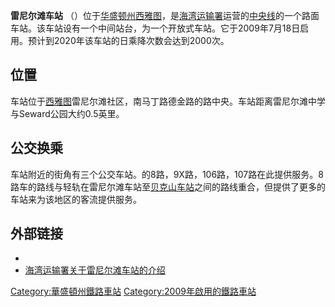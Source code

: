 {{Infobox station 
| name          = 雷尼尔滩
| native_name   = Rainier Beach
| image         = Rainier Beach Station (Sound Transit Central Link).jpg
| image_caption = 位于路面的雷尼尔滩车站
| image_size    = 250px
| address       = [[华盛顿州|华盛顿州]][[西雅图|西雅图]]，南马丁路德金路9132号
| coordinates   = {{coord|47|31|21.4|N|122|16|45.7|W|type:landmark_region:US-WA|display=inline,title}}
| line          = {{Rail color box|system=STLinkLR|line=Central}}
| other         = {{link-en|金县公交|King County Metro}}: 8路，9X路，106路，107路
| structure     = 路面车站
| platform      = 1个[[岛式站台|岛式站台]]
| depth         = 
| levels        = 
| tracks        = 2
| parking       = 街边停车
| bicycle       = 自行车柜
| baggage_check = 
| opened        = 2009
| closed        = 
| rebuilt       = 
| ADA           = yes
| code          = 
| owned         = [[海湾运输署|海湾运输署]]
| zone          = [[西雅图|西雅图]]收费区
| former        = 
| passengers    = 
| pass_year     = 
| pass_percent  = 
| pass_system   = 
| mpassengers   = 
| services      = {{s-rail|title=STLinkLR}}
{{s-line|system=STLinkLR|line=Central|previous=塔克维拉国际大道|next=奥塞罗城}}
| map_locator   =
}}

'''雷尼尔滩车站''' （{{lang-en|Rainier Beach Station}}）位于[[华盛顿州|华盛顿州]][[西雅图|西雅图]]，是[[海湾运输署|海湾运输署]]运营的[[西雅图海湾轻铁中央线|中央线]]的一个路面车站。该车站设有一个中间站台，为一个开放式车站。它于2009年7月18日启用。预计到2020年该车站的日乘降次数会达到2000次。

== 位置 ==
车站位于[[西雅图|西雅图]]雷尼尔滩社区，南马丁路德金路的路中央。车站距离雷尼尔滩中学与Seward公园大约0.5英里。

== 公交换乘 ==
车站附近的街角有三个公交车站。{{link-en|金县公交|King County Metro}}的8路，9X路，106路，107路在此提供服务。8路车的路线与轻轨在雷尼尔滩车站至[[贝克山车站|贝克山车站]]之间的路线重合，但提供了更多的车站来为该地区的客流提供服务。

== 外部链接 ==
*{{commonscat-inline}}
* [http://www.soundtransit.org/Rider-Guide/Rainier-Beach-Station 海湾运输署关于雷尼尔滩车站的介绍] {{Wayback|url=http://www.soundtransit.org/Rider-Guide/Rainier-Beach-Station |date=20151230112332 }}

{{西雅圖輕軌中央線}}
[[Category:華盛頓州鐵路車站|Category:華盛頓州鐵路車站]]
[[Category:2009年啟用的鐵路車站|Category:2009年啟用的鐵路車站]]